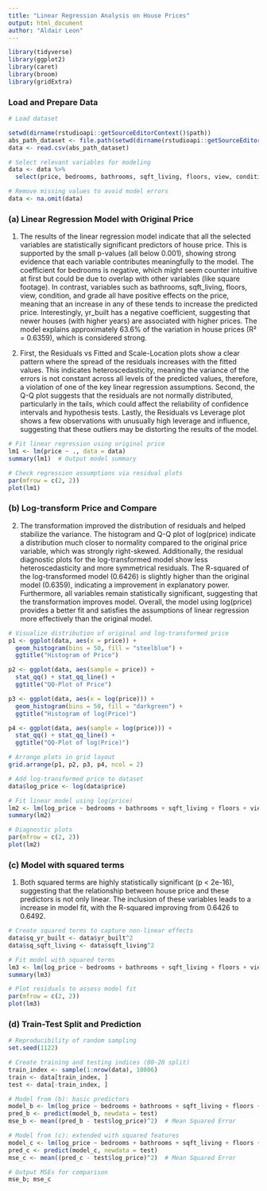 ```yaml
---
title: "Linear Regression Analysis on House Prices"
output: html_document
author: "Aldair Leon"
---
```


```r
library(tidyverse)
library(ggplot2)
library(caret)
library(broom)
library(gridExtra)
```

### Load and Prepare Data

```r
# Load dataset

setwd(dirname(rstudioapi::getSourceEditorContext()$path))
abs_path_dataset <- file.path(setwd(dirname(rstudioapi::getSourceEditorContext()$path)), "data","House prices.csv")
data <- read.csv(abs_path_dataset)

# Select relevant variables for modeling
data <- data %>% 
  select(price, bedrooms, bathrooms, sqft_living, floors, view, condition, grade, yr_built)

# Remove missing values to avoid model errors
data <- na.omit(data)
```

### (a) Linear Regression Model with Original Price

1.  The results of the linear regression model indicate that all the selected variables are statistically significant predictors of house price. This is supported by the small p-values (all below 0.001), showing strong evidence that each variable contributes meaningfully to the model. The coefficient for bedrooms is negative, which might seem counter intuitive at first but could be due to overlap with other variables (like square footage). In contrast, variables such as bathrooms, sqft_living, floors, view, condition, and grade all have positive effects on the price, meaning that an increase in any of these tends to increase the predicted price. Interestingly, yr_built has a negative coefficient, suggesting that newer houses (with higher years) are associated with higher prices. The model explains approximately 63.6% of the variation in house prices (R² = 0.6359), which is considered strong.

2.  First, the Residuals vs Fitted and Scale-Location plots show a clear pattern where the spread of the residuals increases with the fitted values. This indicates heteroscedasticity, meaning the variance of the errors is not constant across all levels of the predicted values, therefore, a violation of one of the key linear regression assumptions. Second, the Q-Q plot suggests that the residuals are not normally distributed, particularly in the tails, which could affect the reliability of confidence intervals and hypothesis tests. Lastly, the Residuals vs Leverage plot shows a few observations with unusually high leverage and influence, suggesting that these outliers may be distorting the results of the model.

```r
# Fit linear regression using original price
lm1 <- lm(price ~ ., data = data)
summary(lm1)  # Output model summary

# Check regression assumptions via residual plots
par(mfrow = c(2, 2))
plot(lm1)
```

### (b) Log-transform Price and Compare

2)  The transformation improved the distribution of residuals and helped stabilize the variance. The histogram and Q-Q plot of log(price) indicate a distribution much closer to normality compared to the original price variable, which was strongly right-skewed. Additionally, the residual diagnostic plots for the log-transformed model show less heteroscedasticity and more symmetrical residuals. The R-squared of the log-transformed model (0.6426) is slightly higher than the original model (0.6359), indicating a improvement in explanatory power. Furthermore, all variables remain statistically significant, suggesting that the transformation improves model. Overall, the model using log(price) provides a better fit and satisfies the assumptions of linear regression more effectively than the original model.

```r
# Visualize distribution of original and log-transformed price
p1 <- ggplot(data, aes(x = price)) + 
  geom_histogram(bins = 50, fill = "steelblue") + 
  ggtitle("Histogram of Price")

p2 <- ggplot(data, aes(sample = price)) + 
  stat_qq() + stat_qq_line() + 
  ggtitle("QQ-Plot of Price")

p3 <- ggplot(data, aes(x = log(price))) + 
  geom_histogram(bins = 50, fill = "darkgreen") + 
  ggtitle("Histogram of log(Price)")

p4 <- ggplot(data, aes(sample = log(price))) + 
  stat_qq() + stat_qq_line() + 
  ggtitle("QQ-Plot of log(Price)")

# Arrange plots in grid layout
grid.arrange(p1, p2, p3, p4, ncol = 2)

# Add log-transformed price to dataset
data$log_price <- log(data$price)

# Fit linear model using log(price)
lm2 <- lm(log_price ~ bedrooms + bathrooms + sqft_living + floors + view + condition + grade + yr_built, data = data)
summary(lm2)

# Diagnostic plots
par(mfrow = c(2, 2))
plot(lm2)
```

### (c) Model with squared terms

1.  Both squared terms are highly statistically significant (p \< 2e-16), suggesting that the relationship between house price and these predictors is not only linear. The inclusion of these variables leads to a increase in model fit, with the R-squared improving from 0.6426 to 0.6492.

```r
# Create squared terms to capture non-linear effects
data$sq_yr_built <- data$yr_built^2
data$sq_sqft_living <- data$sqft_living^2

# Fit model with squared terms
lm3 <- lm(log_price ~ bedrooms + bathrooms + sqft_living + floors + view + condition + grade + yr_built + sq_yr_built + sq_sqft_living, data = data)
summary(lm3)

# Plot residuals to assess model fit
par(mfrow = c(2, 2))
plot(lm3)
```

### (d) Train-Test Split and Prediction

```r
# Reproducibility of random sampling
set.seed(1122)

# Create training and testing indices (80-20 split)
train_index <- sample(1:nrow(data), 10806)
train <- data[train_index, ]
test <- data[-train_index, ]

# Model from (b): basic predictors
model_b <- lm(log_price ~ bedrooms + bathrooms + sqft_living + floors + view + condition + grade + yr_built, data = train)
pred_b <- predict(model_b, newdata = test)
mse_b <- mean((pred_b - test$log_price)^2)  # Mean Squared Error

# Model from (c): extended with squared features
model_c <- lm(log_price ~ bedrooms + bathrooms + sqft_living + floors + view + condition + grade + yr_built + sq_yr_built + sq_sqft_living, data = train)
pred_c <- predict(model_c, newdata = test)
mse_c <- mean((pred_c - test$log_price)^2)  # Mean Squared Error

# Output MSEs for comparison
mse_b; mse_c
```

